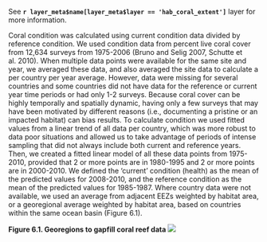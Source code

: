 See **`r layer_meta$name[layer_meta$layer == 'hab_coral_extent']`** layer for more information.

Coral condition was calculated using current condition data divided by reference condition.  We used condition data from percent live coral cover from 12,634 surveys from 1975-2006 (Bruno and Selig 2007, Schutte et al. 2010). When multiple data points were available for the same site and year, we averaged these data, and also averaged the site data to calculate a per country per year average. However, data were missing for several countries and some countries did not have data for the reference or current year time periods or had only 1-2 surveys. Because coral cover can be highly temporally and spatially dynamic, having only a few surveys that may have been motivated by different reasons (i.e., documenting a pristine or an impacted habitat) can bias results. To calculate condition we used fitted values from a linear trend of all data per country, which was more robust to data poor situations and allowed us to take advantage of periods of intense sampling that did not always include both current and reference years. Then, we created a fitted linear model of all these data points from 1975-2010, provided that 2 or more points are in 1980-1995 and 2 or more points are in 2000-2010. We defined the ‘current’ condition (health) as the mean of the predicted values for 2008-2010, and the reference condition as the mean of the predicted values for 1985-1987. Where country data were not available, we used an average from adjacent EEZs weighted by habitat area, or a georegional average weighted by habitat area, based on countries within the same ocean basin (Figure 6.1).

**Figure 6.1. Georegions to gapfill coral reef data**
  ![](layers_info/figures/CoralEcoregions.png)